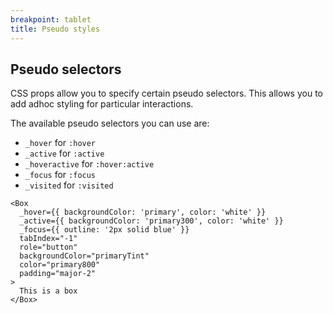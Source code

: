 ```yaml
---
breakpoint: tablet
title: Pseudo styles
---
```


## Pseudo selectors

CSS props allow you to specify certain pseudo selectors. This allows you to add adhoc styling for particular interactions.

The available pseudo selectors you can use are:

- `_hover` for `:hover`
- `_active` for `:active`
- `_hoveractive` for `:hover:active`
- `_focus` for `:focus`
- `_visited` for `:visited`

```jsx-live
<Box
  _hover={{ backgroundColor: 'primary', color: 'white' }}
  _active={{ backgroundColor: 'primary300', color: 'white' }}
  _focus={{ outline: '2px solid blue' }}
  tabIndex="-1"
  role="button"
  backgroundColor="primaryTint"
  color="primary800"
  padding="major-2"
>
  This is a box
</Box>
```
